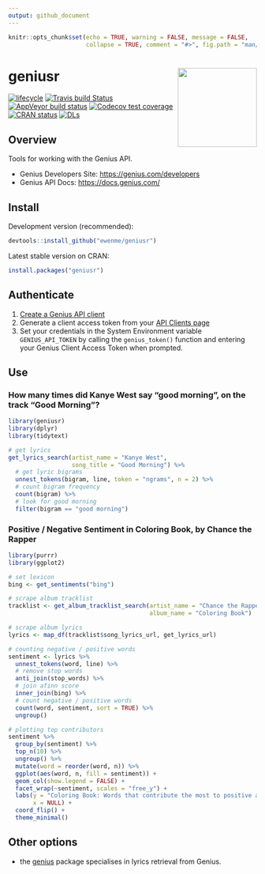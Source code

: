 ```yaml
---
output: github_document
---
```


```r
knitr::opts_chunk$set(echo = TRUE, warning = FALSE, message = FALSE,
                      collapse = TRUE, comment = "#>", fig.path = "man/figures/README-")
```

# geniusr <img src="man/figures/logo.png" width="160px" align="right" />

[![lifecycle](https://img.shields.io/badge/lifecycle-stable-green.svg)](https://www.tidyverse.org/lifecycle/#stable)
[![Travis build Status](https://travis-ci.org/ewenme/geniusr.png)](https://travis-ci.org/ewenme/geniusr)
[![AppVeyor build status](https://ci.appveyor.com/api/projects/status/github/ewenme/geniusr?branch=master&svg=true)](https://ci.appveyor.com/project/ewenme/geniusr)
[![Codecov test coverage](https://codecov.io/gh/ewenme/geniusr/branch/master/graph/badge.svg)](https://codecov.io/gh/ewenme/geniusr?branch=master)
[![CRAN status](https://www.r-pkg.org/badges/version/geniusr)](https://cran.r-project.org/package=geniusr)
[![DLs](http://cranlogs.r-pkg.org/badges/geniusr)](http://cran.rstudio.com/web/packages/geniusr/index.html)

## Overview

Tools for working with the Genius API.

- Genius Developers Site: [https://genius.com/developers](https://genius.com/developers)
- Genius API Docs: [https://docs.genius.com/](https://docs.genius.com/)

## Install

Development version (recommended):

```r
devtools::install_github("ewenme/geniusr")
```

Latest stable version on CRAN:

```r
install.packages("geniusr")
```

## Authenticate

1. [Create a Genius API client](https://genius.com/api-clients/new)
2. Generate a client access token from your [API Clients page](https://genius.com/api-clients)
3. Set your credentials in the System Environment variable `GENIUS_API_TOKEN` by calling the `genius_token()` function and entering your Genius Client Access Token when prompted.

## Use

### How many times did Kanye West say "good morning", on the track "Good Morning"?

```r

library(geniusr)
library(dplyr)
library(tidytext)

# get lyrics
get_lyrics_search(artist_name = "Kanye West",
                  song_title = "Good Morning") %>% 
  # get lyric bigrams
  unnest_tokens(bigram, line, token = "ngrams", n = 2) %>%
  # count bigram frequency
  count(bigram) %>%
  # look for good morning
  filter(bigram == "good morning")
```

### Positive / Negative Sentiment in Coloring Book, by Chance the Rapper

```r

library(purrr)
library(ggplot2)

# set lexicon
bing <- get_sentiments("bing")

# scrape album tracklist
tracklist <- get_album_tracklist_search(artist_name = "Chance the Rapper",
                                        album_name = "Coloring Book")

# scrape album lyrics
lyrics <- map_df(tracklist$song_lyrics_url, get_lyrics_url)

# counting negative / positive words
sentiment <- lyrics %>%
  unnest_tokens(word, line) %>%
  # remove stop words
  anti_join(stop_words) %>%
  # join afinn score
  inner_join(bing) %>%
  # count negative / positive words
  count(word, sentiment, sort = TRUE) %>%
  ungroup()

# plotting top contributors
sentiment %>%
  group_by(sentiment) %>%
  top_n(10) %>%
  ungroup() %>%
  mutate(word = reorder(word, n)) %>%
  ggplot(aes(word, n, fill = sentiment)) +
  geom_col(show.legend = FALSE) +
  facet_wrap(~sentiment, scales = "free_y") +
  labs(y = "Coloring Book: Words that contribute the most to positive and negative sentiment",
       x = NULL) +
  coord_flip() +
  theme_minimal()
```

## Other options

- the [genius](https://github.com/JosiahParry/genius) package specialises in lyrics retrieval from Genius.
